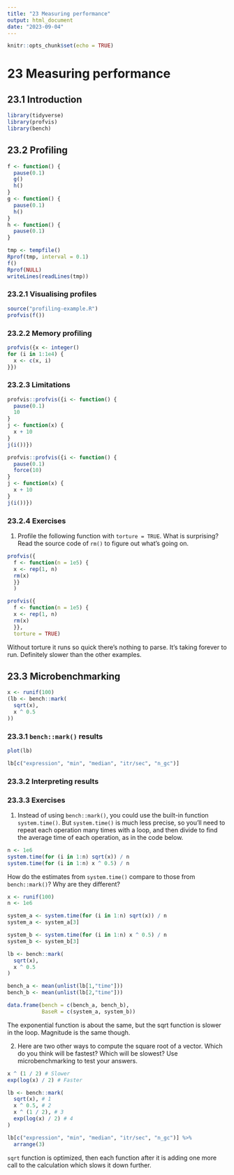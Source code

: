 ```yaml
---
title: "23 Measuring performance"
output: html_document
date: "2023-09-04"
---
```


```r
knitr::opts_chunk$set(echo = TRUE)
```

# 23 Measuring performance
## 23.1 Introduction

```r
library(tidyverse)
library(profvis)
library(bench)
```

## 23.2 Profiling

```r
f <- function() {
  pause(0.1)
  g()
  h()
}
g <- function() {
  pause(0.1)
  h()
}
h <- function() {
  pause(0.1)
}
```

```r
tmp <- tempfile()
Rprof(tmp, interval = 0.1)
f()
Rprof(NULL)
writeLines(readLines(tmp))
```

### 23.2.1 Visualising profiles

```r
source("profiling-example.R")
profvis(f())
```

### 23.2.2 Memory profiling

```r
profvis({x <- integer()
for (i in 1:1e4) {
  x <- c(x, i)
}})
```

### 23.2.3 Limitations

```r
profvis::profvis({i <- function() {
  pause(0.1)
  10
}
j <- function(x) {
  x + 10
}
j(i())})
```

```r
profvis::profvis({i <- function() {
  pause(0.1)
  force(10)
}
j <- function(x) {
  x + 10
}
j(i())})
```

### 23.2.4 Exercises

1. Profile the following function with `torture = TRUE`. What is surprising? Read the source code of `rm()` to figure out what’s going on.

```r
profvis({
  f <- function(n = 1e5) {
  x <- rep(1, n)
  rm(x)
  }}
  )
```


```r
profvis({
  f <- function(n = 1e5) {
  x <- rep(1, n)
  rm(x)
  }},
  torture = TRUE)
```

Without torture it runs so quick there's nothing to parse. It's taking forever to run. Definitely slower than the other examples.

## 23.3 Microbenchmarking

```r
x <- runif(100)
(lb <- bench::mark(
  sqrt(x),
  x ^ 0.5
))
```

### 23.3.1 `bench::mark()` results

```r
plot(lb)
```

```r
lb[c("expression", "min", "median", "itr/sec", "n_gc")]
```

### 23.3.2 Interpreting results

### 23.3.3 Exercises

1. Instead of using `bench::mark()`, you could use the built-in function `system.time()`. But `system.time()` is much less precise, so you’ll need to repeat each operation many times with a loop, and then divide to find the average time of each operation, as in the code below.

```r
n <- 1e6
system.time(for (i in 1:n) sqrt(x)) / n
system.time(for (i in 1:n) x ^ 0.5) / n
```

How do the estimates from `system.time()` compare to those from `bench::mark()`? Why are they different?

```r
x <- runif(100)
n <- 1e6

system_a <- system.time(for (i in 1:n) sqrt(x)) / n
system_a <- system_a[3]

system_b <- system.time(for (i in 1:n) x ^ 0.5) / n
system_b <- system_b[3]

lb <- bench::mark(
  sqrt(x),
  x ^ 0.5
)

bench_a <- mean(unlist(lb[1,"time"]))
bench_b <- mean(unlist(lb[2,"time"]))

data.frame(bench = c(bench_a, bench_b),
           BaseR = c(system_a, system_b))
```

The exponential function is about the same, but the sqrt function is slower in the loop. Magnitude is the same though.

2. Here are two other ways to compute the square root of a vector. Which do you think will be fastest? Which will be slowest? Use microbenchmarking to test your answers.

```r
x ^ (1 / 2) # Slower
exp(log(x) / 2) # Faster
```

```r
lb <- bench::mark(
  sqrt(x), # 1
  x ^ 0.5, # 2
  x ^ (1 / 2), # 3
  exp(log(x) / 2) # 4
)

lb[c("expression", "min", "median", "itr/sec", "n_gc")] %>%
  arrange(3)
```

`sqrt` function is optimized, then each function after it is adding one more call to the calculation which slows it down further.